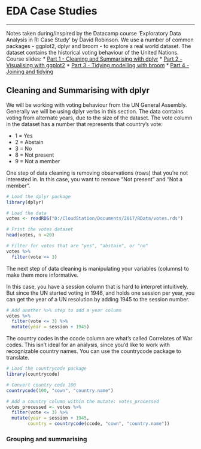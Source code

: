 # EDA Case Studies
***
Notes taken during/inspired by the Datacamp course 'Exploratory Data Analysis in R: Case Study' by David Robinson. We use a number of common packages - ggplot2, dplyr and broom - to explore a real world dataset.  The dataset contains the historical voting behaviour of the United Nations.  
Course slides:
* [Part 1 - Cleaning and Summarising with dplyr]()
* [Part 2 - Visualising with ggplot2]()
* [Part 3 - Tidying modelling with broom]()
* [Part 4 - Joining and tidying]()

## Cleaning and Summarising with dplyr

We will be working with voting behaviour from the UN General Assembly.  Generally we will be using dplyr verbs in this section.  The data contains voting from alternate years, due to the size of the dataset.  The vote column in the dataset has a number that represents that country's vote:

* 1 = Yes
* 2 = Abstain
* 3 = No
* 8 = Not present
* 9 = Not a member

One step of data cleaning is removing observations (rows) that you're not interested in. In this case, you want to remove "Not present" and "Not a member".

```r
# Load the dplyr package
library(dplyr)

# Load the data
votes <- readRDS("D:/CloudStation/Documents/2017/RData/votes.rds")

# Print the votes dataset
head(votes, n =20)

# Filter for votes that are "yes", "abstain", or "no"
votes %>%
  filter(vote <= 3)

```

The next step of data cleaning is manipulating your variables (columns) to make them more informative.

In this case, you have a session column that is hard to interpret intuitively. But since the UN started voting in 1946, and holds one session per year, you can get the year of a UN resolution by adding 1945 to the session number.

```r
# Add another %>% step to add a year column
votes %>%
  filter(vote <= 3) %>%
  mutate(year = session + 1945)
```

The country codes in the ccode column are what's called Correlates of War codes. This isn't ideal for an analysis, since you'd like to work with recognizable country names.  You can use the countrycode package to translate.

```r
# Load the countrycode package
library(countrycode)

# Convert country code 100
countrycode(100, "cown", "country.name")

# Add a country column within the mutate: votes_processed
votes_processed <- votes %>%
  filter(vote <= 3) %>%
  mutate(year = session + 1945,
        country = countrycode(ccode, "cown", "country.name")) 
```

### Grouping and summarising


